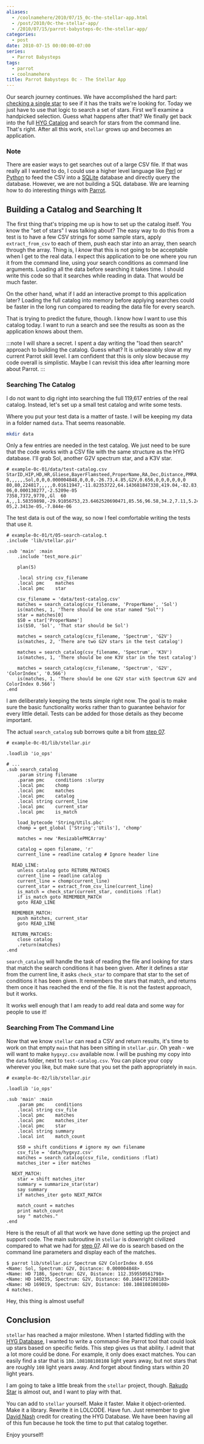 ```yaml
---
aliases:
  - /coolnamehere/2010/07/15_0c-the-stellar-app.html
  - /post/2010/0c-the-stellar-app/
  - /2010/07/15/parrot-babysteps-0c-the-stellar-app/
categories:
  - post
date: 2010-07-15 00:00:00-07:00
series:
  - Parrot Babysteps
tags:
  - parrot
  - coolnamehere
title: Parrot Babysteps 0c - The Stellar App
---
```


[step 07]: /post/2009/10/parrot-babysteps-07-writing-subroutines
[checking a single star]: /post/2010/06/parrot-babysteps-0b-subroutine-params
[HYG Catalog]: http://www.astronexus.com

Our search journey continues. We have accomplished the hard 
part: [checking a single star][] to see if it has the traits we're looking for.
Today we just have to use that logic to search a set of stars. First we'll
examine a handpicked selection. Guess what happens after that? We finally get
back into the full [HYG Catalog][] and search for stars from the command line.
That's right. After all this work, `stellar` grows up and becomes an
application.

[Perl]: /tags/perl/
[Python]: /tags/python/
[Parrot]: /tags/parrot/
[SQLite]: http://sqlite.org

### Note

There are easier ways to get searches out of a large CSV file. If
that was really all I wanted to do, I could use a higher level language like
[Perl][] or [Python][] to feed the CSV into a [SQLite][] database and directly
query the database. However, we are not building a SQL database. We are learning
how to do interesting things with [Parrot][].

## Building a Catalog and Searching It

The first thing that's tripping me up is how to set up the catalog itself. You
know the "set of stars" I was talking about? The easy way to do this from a test
is to have a few CSV strings for some sample stars, apply `extract_from_csv` to
each of them, push each star into an array, then search through the array. Thing 
is, I *know* that this is not going to be acceptable when I get to the real data.
I expect this application to be one where you run it from the command line,
using your search conditions as command line arguments. Loading all the data
before searching it takes time. I should write this code so that it searches
while reading in data. That would be much faster.

On the other hand, what if I add an interactive prompt to this application later?
Loading the full catalog into memory before applying searches could be
faster in the long run compared to reading the data file for every search.

That is trying to predict the future, though. I know how I want to use this
catalog today. I want to run a search and see the results as soon as the
application knows about them.

:::note
I will share a secret. I spent a day writing the "load then
search" approach to building the catalog. Guess what? It is unbearably slow at
my current Parrot skill level. I am confident that this is only
slow because my code overall is simplistic. Maybe I can revisit this idea after
learning more about Parrot.
:::

### Searching The Catalog

I do not want to dig right into searching the full 119,617 entries of the real
catalog. Instead, let's set up a small test catalog and write some tests.

Where you put your test data is a matter of taste. I will be keeping my data in
a folder named `data`. That seems reasonable.

```bash
mkdir data
```

Only a few entries are needed in the test catalog. We just need to be sure that
the code works with a CSV file with the same structure as the HYG database.
I'll grab Sol, another G2V spectrum star, and a K3V star.

```csv
# example-0c-01/data/test-catalog.csv
StarID,HIP,HD,HR,Gliese,BayerFlamsteed,ProperName,RA,Dec,Distance,PMRA,PMDec,RV,Mag,AbsMag,Spectrum,ColorIndex,X,Y,Z,VX,VY,VZ
0,,,,,,Sol,0,0,0.000004848,0,0,0,-26.73,4.85,G2V,0.656,0,0,0,0,0,0
80,80,224817,,,,,0.01611947,-11.82353722,64.143681847338,419.04,-82.83,,8.40,4.36423057594421,G2V,0.566,62.7822,0.26494,-13.14292,-5.827e-06,0.000130277,-2.5209e-05
7358,7372,9770,,Gl  60 A,,,1.58359898,-29.91056753,23.6462520690471,85.56,96.58,34.2,7.11,5.2411884257345,K3V,0.909,18.76027,8.25627,-11.79114,2.8852e-05,2.3413e-05,-7.844e-06
```

The test data is out of the way, so now I feel comfortable writing the tests
that use it.

```
# example-0c-01/t/05-search-catalog.t
.include 'lib/stellar.pir'

.sub 'main' :main
    .include 'test_more.pir'

    plan(5)

    .local string csv_filename 
    .local pmc    matches
    .local pmc    star
    
    csv_filename = 'data/test-catalog.csv'
    matches = search_catalog(csv_filename, 'ProperName', 'Sol')
    is(matches, 1, 'There should be one star named "Sol"')
    star = matches[0]
    $S0 = star['ProperName']
    is($S0, 'Sol', 'That star should be Sol')

    matches = search_catalog(csv_filename, 'Spectrum', 'G2V')
    is(matches, 2, 'There are two G2V stars in the test catalog')

    matches = search_catalog(csv_filename, 'Spectrum', 'K3V')
    is(matches, 1, 'There should be one K3V star in the test catalog')

    matches = search_catalog(csv_filename, 'Spectrum', 'G2V', 'ColorIndex', '0.566')
    is(matches, 1, 'There should be one G2V star with Spectrum G2V and ColorIndex 0.566')
.end
```

I am deliberately keeping the tests simple right now. The goal is to make sure
the basic functionality works rather than to guarantee behavior for every little
detail. Tests can be added for those details as they become important.

The actual `search_catalog` sub borrows quite a bit from [step 07][]. 

```
# example-0c-01/lib/stellar.pir

.loadlib 'io_ops'

# ...
.sub search_catalog
    .param string filename
    .param pmc    conditions :slurpy
    .local pmc    chomp
    .local pmc    matches
    .local pmc    catalog
    .local string current_line
    .local pmc    current_star
    .local pmc    is_match

    load_bytecode 'String/Utils.pbc'
    chomp = get_global ['String';'Utils'], 'chomp'

    matches = new 'ResizablePMCArray'

    catalog = open filename, 'r'
    current_line = readline catalog # Ignore header line

  READ_LINE:
    unless catalog goto RETURN_MATCHES
    current_line = readline catalog
    current_line = chomp(current_line)
    current_star = extract_from_csv_line(current_line)
    is_match = check_star(current_star, conditions :flat)
    if is_match goto REMEMBER_MATCH
    goto READ_LINE

  REMEMBER_MATCH:
    push matches, current_star
    goto READ_LINE

  RETURN_MATCHES:
    close catalog
    .return(matches)
.end
```

`search_catalog` will handle the task of reading the file and looking for
stars that match the search conditions it has been given. After it defines
a star from the current line, it asks `check_star` to compare that star
to the set of conditions it has been given. It remembers the stars that
match, and returns them once it has reached the end of the file. It is not
the fastest approach, but it works.

It works well enough that I am ready to add real data and some way for people
to use it!

### Searching From The Command Line

Now that we know `stellar` can read a CSV and return results, it's time to work
on that empty `main` that has been sitting in `stellar.pir`. Oh yeah - we will
want to make `hygxyz.csv` available now. I will be pushing my copy into the
`data` folder, next to `test-catalog.csv`. You can place your copy wherever you
like, but make sure that you set the path appropriately in `main`.

```
# example-0c-02/lib/stellar.pir

.loadlib 'io_ops'

.sub 'main' :main
    .param pmc    conditions
    .local string csv_file
    .local pmc    matches
    .local pmc    matches_iter
    .local pmc    star
    .local string summary
    .local int    match_count

    $S0 = shift conditions # ignore my own filename
    csv_file = 'data/hygxyz.csv'
    matches = search_catalog(csv_file, conditions :flat)
    matches_iter = iter matches

  NEXT_MATCH:
    star = shift matches_iter
    summary = summarize_star(star)
    say summary
    if matches_iter goto NEXT_MATCH

    match_count = matches
    print match_count
    say " matches."
.end
```

Here is the result of all that work we have done setting up the project and 
support code. The main subroutine in `stellar` is downright civilized 
compared to what we had for [step 07][]. All we do is search based on the
command line parameters and display each of the matches.

```
$ parrot lib/stellar.pir Spectrum G2V ColorIndex 0.656
<Name: Sol, Spectrum: G2V, Distance: 0.000004848>
<Name: HD 7186, Spectrum: G2V, Distance: 112.359550561798>
<Name: HD 140235, Spectrum: G2V, Distance: 60.1684717208183>
<Name: HD 169019, Spectrum: G2V, Distance: 108.108108108108>
4 matches.
```

Hey, this thing is almost useful!

## Conclusion

[HYG Database]: http://astronexus.com/node/34

`stellar` has reached a major milestone. When I started fiddling with the [HYG
Database][], I wanted to write a command-line Parrot tool that could look up
stars based on specific fields. This step gives us that ability. I admit that
a lot more could be done. For example, it only does exact matches. You can
easily find a star that is `108.108108108108` light years away, but not
stars that are roughly `108` light years away. And forget about finding
stars within 20 light years.

[Rakudo Star]: http://rakudo.org

I am going to take a little break from the `stellar` project, though. 
[Rakudo Star][] is almost out, and I want to play with that.

[David Nash]: http://astronexus.com/node/10

You can add to `stellar` yourself. Make it faster. Make it
object-oriented. Make it a library. Rewrite it in LOLCODE. Have fun. Just
remember to give [David Nash][] credit for creating the HYG Database. 
We have been having all of this fun because he took the time to put that
catalog together.

Enjoy yourself!
